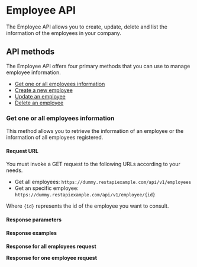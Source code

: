 # Employee API

The Employee API allows you to create, update, delete and list the information of the employees in your company.

## API methods
The Employee API offers four primary methods that you can use to manage employee information.

* [Get one or all employees information](#get-one-or-all-employees-information)
* [Create a new employee](#)
* [Update an employee](#)
* [Delete an employee](#)

### Get one or all employees information
This method allows you to retrieve the information of an employee or the information of all employees registered. 

#### Request URL
You must invoke a GET request to the following URLs according to your needs.

* Get all employees: `https://dummy.restapiexample.com/api/v1/employees`
* Get an specific employee: `https://dummy.restapiexample.com/api/v1/employee/{id}`

Where `{id}` represents the id of the employee you want to consult.

#### Response parameters


#### Response examples

**Response for all employees request**



**Response for one employee request**
